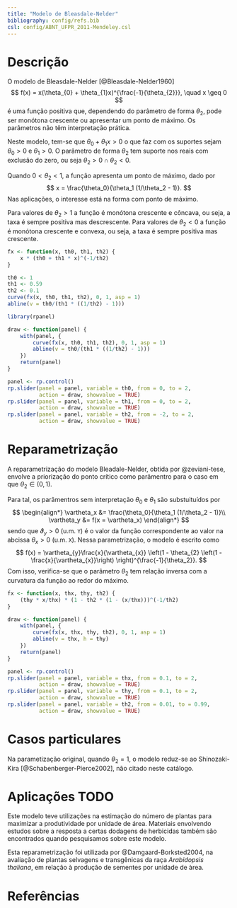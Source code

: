 ```yaml
---
title: "Modelo de Bleasdale-Nelder"
bibliography: config/refs.bib
csl: config/ABNT_UFPR_2011-Mendeley.csl
---
```


# Descrição

O modelo de Bleasdale-Nelder [@Bleasdale-Nelder1960]
$$
  f(x) = x(\theta_{0} + \theta_{1}x)^{\frac{-1}{\theta_{2}}},
  \quad x \geq 0
$$
é uma função positiva que, dependendo do parâmetro de
forma $\theta_{2}$, pode ser monótona crescente ou apresentar um ponto
de máximo. Os parâmetros não têm interpretação prática.

Neste modelo, tem-se que $\theta_{0} + \theta_{1} x > 0$ o que faz com
os suportes sejam $\theta_0 > 0$ e $\theta_1 > 0$. O parâmetro de forma
$\theta_2$ tem suporte nos reais com exclusão do zero, ou seja
$\theta_2 > 0 \cap \theta_2 < 0$.

Quando $0 < \theta_2 < 1$, a função apresenta um ponto de máximo, dado
por
$$
  x = \frac{\theta_0}{\theta_1 (1/\theta_2 - 1)}.
$$
Nas aplicações, o interesse está na forma com ponto de máximo.

Para valores de $\theta_2 > 1$ a função é monótona crescente e côncava,
ou seja, a taxa é sempre positiva mas descrescente. Para valores de
$\theta_2 < 0$ a função é monótona crescente e convexa, ou seja, a taxa
é sempre positiva mas crescente.

```r
fx <- function(x, th0, th1, th2) {
    x * (th0 + th1 * x)^(-1/th2)
}

th0 <- 1
th1 <- 0.59
th2 <- 0.1
curve(fx(x, th0, th1, th2), 0, 1, asp = 1)
abline(v = th0/(th1 * ((1/th2) - 1)))

library(rpanel)

draw <- function(panel) {
    with(panel, {
        curve(fx(x, th0, th1, th2), 0, 1, asp = 1)
        abline(v = th0/(th1 * ((1/th2) - 1)))
    })
    return(panel)
}

panel <- rp.control()
rp.slider(panel = panel, variable = th0, from = 0, to = 2,
          action = draw, showvalue = TRUE)
rp.slider(panel = panel, variable = th1, from = 0, to = 2,
          action = draw, showvalue = TRUE)
rp.slider(panel = panel, variable = th2, from = -2, to = 2,
          action = draw, showvalue = TRUE)
```

# Reparametrização

A reparametrização do modelo Bleadale-Nelder, obtida por @zeviani-tese,
envolve a priorização do ponto crítico como parâmentro para o caso em
que $\theta_2 \in (0, 1)$.

Para tal, os parâmentros sem interpretação $\theta_0$ e $\theta_1$ são
substuituídos por
$$
\begin{align*}
  \vartheta_x &= \frac{\theta_0}{\theta_1 (1/\theta_2 - 1)}\\
  \vartheta_y &= f(x = \vartheta_x)
\end{align*}
$$
sendo que $\vartheta_{y} > 0$ (u.m. $\texttt{Y}$) é o valor da função
correspondente ao valor na abcissa $\theta_{x} > 0$
(u.m. $\texttt{X}$). Nessa parametrização, o modelo é escrito como
$$
f(x) =  \vartheta_{y}\frac{x}{\vartheta_{x}}
  \left(1 - \theta_{2}
    \left(1 - \frac{x}{\vartheta_{x}}\right)
  \right)^{\frac{-1}{\theta_2}}.
$$
Com isso, verifica-se que o parâmetro $\theta_{2}$ tem relação inversa
com a curvatura da função ao redor do máximo.

```r
fx <- function(x, thx, thy, th2) {
    (thy * x/thx) * (1 - th2 * (1 - (x/thx)))^(-1/th2)
}

draw <- function(panel) {
    with(panel, {
        curve(fx(x, thx, thy, th2), 0, 1, asp = 1)
        abline(v = thx, h = thy)
    })
    return(panel)
}

panel <- rp.control()
rp.slider(panel = panel, variable = thx, from = 0.1, to = 2,
          action = draw, showvalue = TRUE)
rp.slider(panel = panel, variable = thy, from = 0.1, to = 2,
          action = draw, showvalue = TRUE)
rp.slider(panel = panel, variable = th2, from = 0.01, to = 0.99,
          action = draw, showvalue = TRUE)
```

# Casos particulares

Na parametização original, quando $\theta_{2} = 1$, o modelo reduz-se ao
Shinozaki-Kira [@Schabenberger-Pierce2002], não citado neste catálogo.

# Aplicações TODO

Este modelo teve utilizações na estimação do número de plantas para
maximizar a produtividade por unidade de área. Materiais envolvendo
estudos sobre a resposta a certas dodagens de herbicidas também
são encontrados quando pesquisamos sobre este modelo.

Esta reparametrização foi utilizada por @Damgaard-Borksted2004, na
avaliação de plantas selvagens e transgênicas da raça *Arabidopsis*
*thaliana*, em relação à produção de sementes por unidade de àrea.

# Referências
